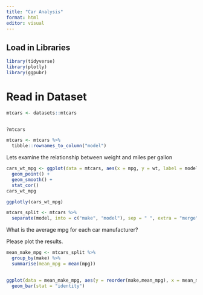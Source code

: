 ```yaml
---
title: "Car Analysis"
format: html
editor: visual
---
```


## Load in Libraries

```r
library(tidyverse)
library(plotly)
library(ggpubr)
```

# Read in Dataset

```r
mtcars <- datasets::mtcars
  
```

```r
?mtcars
```

```r
mtcars <- mtcars %>%
  tibble::rownames_to_column("model")
```

Lets examine the relationship between weight and miles per gallon

```r
cars_wt_mpg <- ggplot(data = mtcars, aes(x = mpg, y = wt, label = model, color = hp)) +
  geom_point() +
  geom_smooth() +
  stat_cor()
cars_wt_mpg
```

```r
ggplotly(cars_wt_mpg)
```

```r
mtcars_split <- mtcars %>%
  separate(model, into = c("make", "model"), sep = " ", extra = "merge")
```

What is the average mpg for each car manufacturer?

Please plot the results.

```r
mean_make_mpg <- mtcars_split %>%
  group_by(make) %>%
  summarise(mean_mpg = mean(mpg))
  
```

```r
ggplot(data = mean_make_mpg, aes(y = reorder(make,mean_mpg), x = mean_mpg)) +
  geom_bar(stat = "identity")
```
